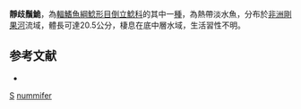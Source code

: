 {{Speciesbox 
| taxon = Synodontis nummifer
| authority = [[Boulenger|Boulenger]], 1899
| status = LC
| status_system= IUCN3.1
| synonyms = *''Synodontis nummifer dshahensis'', Steindachner, 1914
}}

'''靜歧鬚鮠'''，為[[輻鰭魚綱|輻鰭魚綱]][[鯰形目|鯰形目]][[倒立鯰科|倒立鯰科]]的其中一[[種|種]]，為熱帶淡水魚，分布於[[非洲|非洲]][[剛果河|剛果河]]流域，體長可達20.5公分，棲息在底中層水域，生活習性不明。

==参考文献==
*{{FishBase_species|genus=Synodontis|species=nummifer|year=2015|month=5}}

{{Taxonbar}}

[[Category:1899年描述的鱼类|S]]
[[Category:歧鬚鮠屬|nummifer]]